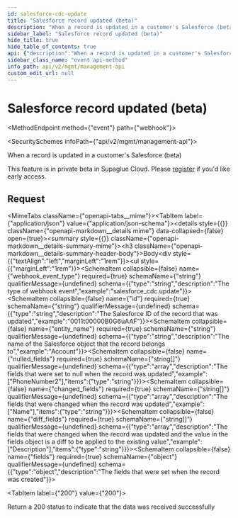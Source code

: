 ```yaml
---
id: salesforce-cdc-update
title: "Salesforce record updated (beta)"
description: "When a record is updated in a customer's Salesforce (beta)"
sidebar_label: "Salesforce record updated (beta)"
hide_title: true
hide_table_of_contents: true
api: {"description":"When a record is updated in a customer's Salesforce (beta)\n\nThis feature is in private beta in Supaglue Cloud. Please [register](https://m8ndtm64l4g.typeform.com/to/ovOUDxGj) if you'd like early access.","operationId":"salesforceCdcUpdate","x-event-type":"salesforce_cdc.update","tags":["Salesforce CDC Events (beta)"],"requestBody":{"content":{"application/json":{"example":{"id":"0011t00000B0G6uAAF","entity_name":"Account","fields":{"Name":"Acme"},"nulled_fields":[],"changed_fields":["Name"],"diff_fields":[]},"schema":{"type":"object","properties":{"webhook_event_type":{"type":"string","description":"The type of webhook event","example":"salesforce_cdc.update"},"id":{"type":"string","description":"The Salesforce ID of the record that was updated","example":"0011t00000B0G6uAAF"},"entity_name":{"type":"string","description":"The name of the Salesforce object that the record belongs to","example":"Account"},"nulled_fields":{"type":"array","description":"The fields that were set to null when the record was updated","example":["PhoneNumber2"],"items":{"type":"string"}},"changed_fields":{"type":"array","description":"The fields that were changed when the record was updated","example":["Name"],"items":{"type":"string"}},"diff_fields":{"type":"array","description":"The fields that were changed when the record was updated and the value in the fields object is a diff to be applied to the existing value","example":["Description"],"items":{"type":"string"}},"fields":{"type":"object","description":"The fields that were set when the record was created"}},"required":["webhook_event_type","id","entity_name","fields","nulled_fields","changed_fields","diff_fields"]}}}},"responses":{"200":{"description":"Return a 200 status to indicate that the data was received successfully"}},"extensions":[{"key":"x-event-type","value":"salesforce_cdc.update"}],"method":"event","path":"webhook","servers":[{"url":"https://api.supaglue.io/mgmt/v2","description":"Supaglue API"}],"securitySchemes":{"x-api-key":{"type":"apiKey","name":"x-api-key","in":"header","description":"API key to allow developers to access the API"}},"jsonRequestBodyExample":{"webhook_event_type":"salesforce_cdc.update","id":"0011t00000B0G6uAAF","entity_name":"Account","nulled_fields":["PhoneNumber2"],"changed_fields":["Name"],"diff_fields":["Description"],"fields":{}},"info":{"version":"0.14.0","title":"Management API","contact":{"name":"Supaglue","email":"docs@supaglue.com","url":"https://supaglue.com"},"description":"#### Introduction\n\nWelcome to the Management API documentation. You can use this API to manage customer integrations and connections.\n\n[![Run in Postman](https://run.pstmn.io/button.svg)](https://www.postman.com/supaglue/workspace/supaglue-public/overview)\n\n#### Base API URL\n\n```\nhttps://api.supaglue.io/mgmt/v2\n```\n"}}
sidebar_class_name: "event api-method"
info_path: api/v2/mgmt/management-api
custom_edit_url: null
---
```



<h1 className={"openapi__heading"}>Salesforce record updated (beta)</h1>

<MethodEndpoint method={"event"} path={"webhook"}></MethodEndpoint>

<SecuritySchemes infoPath={"api/v2/mgmt/management-api"}></SecuritySchemes>



When a record is updated in a customer's Salesforce (beta)

This feature is in private beta in Supaglue Cloud. Please [register](https://m8ndtm64l4g.typeform.com/to/ovOUDxGj) if you'd like early access.

## Request

<MimeTabs className={"openapi-tabs__mime"}><TabItem label={"application/json"} value={"application/json-schema"}><details style={{}} className={"openapi-markdown__details mime"} data-collapsed={false} open={true}><summary style={{}} className={"openapi-markdown__details-summary-mime"}><h3 className={"openapi-markdown__details-summary-header-body"}>Body</h3></summary><div style={{"textAlign":"left","marginLeft":"1rem"}}></div><ul style={{"marginLeft":"1rem"}}><SchemaItem collapsible={false} name={"webhook_event_type"} required={true} schemaName={"string"} qualifierMessage={undefined} schema={{"type":"string","description":"The type of webhook event","example":"salesforce_cdc.update"}}></SchemaItem><SchemaItem collapsible={false} name={"id"} required={true} schemaName={"string"} qualifierMessage={undefined} schema={{"type":"string","description":"The Salesforce ID of the record that was updated","example":"0011t00000B0G6uAAF"}}></SchemaItem><SchemaItem collapsible={false} name={"entity_name"} required={true} schemaName={"string"} qualifierMessage={undefined} schema={{"type":"string","description":"The name of the Salesforce object that the record belongs to","example":"Account"}}></SchemaItem><SchemaItem collapsible={false} name={"nulled_fields"} required={true} schemaName={"string[]"} qualifierMessage={undefined} schema={{"type":"array","description":"The fields that were set to null when the record was updated","example":["PhoneNumber2"],"items":{"type":"string"}}}></SchemaItem><SchemaItem collapsible={false} name={"changed_fields"} required={true} schemaName={"string[]"} qualifierMessage={undefined} schema={{"type":"array","description":"The fields that were changed when the record was updated","example":["Name"],"items":{"type":"string"}}}></SchemaItem><SchemaItem collapsible={false} name={"diff_fields"} required={true} schemaName={"string[]"} qualifierMessage={undefined} schema={{"type":"array","description":"The fields that were changed when the record was updated and the value in the fields object is a diff to be applied to the existing value","example":["Description"],"items":{"type":"string"}}}></SchemaItem><SchemaItem collapsible={false} name={"fields"} required={true} schemaName={"object"} qualifierMessage={undefined} schema={{"type":"object","description":"The fields that were set when the record was created"}}></SchemaItem></ul></details></TabItem></MimeTabs><div><div><ApiTabs><TabItem label={"200"} value={"200"}><div>

Return a 200 status to indicate that the data was received successfully

</div><div></div></TabItem></ApiTabs></div></div>
      

